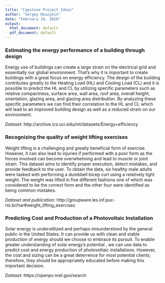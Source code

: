 ---
title: "Capstone Project Ideas"
author: "Sergey Mouzykin"
date: "February 10, 2018"
output:
  html_document: default
  pdf_document: default
---


### Estimating the energy performance of a building through design
Energy use of buildings can create a large strain on the electrical grid and essentially our global environment.  That's why it is important to create buildings with a great focus on energy efficiency. The design of the building contributes greatly to the Heating Load (HL) and Cooling Load (CL) and it is possible to predict the HL and CL by utilizing specific parameters such as relative compactness, surface area, wall area, roof area, overall height, orientation, glazing area, and glazing area distribution. By analyzing these specific parameters we can find their correlation to the HL and CL which will lead to an improved building design as well as a reduced strain on our environment.

*Dataset*: http://archive.ics.uci.edu/ml/datasets/Energy+efficiency


### Recognizing the quality of weight lifting exercises
Weight lifting is a challenging and greatly beneficial form of exercise. However, it can also lead to injuries if performed with a poor form as the forces involved can become overwhelming and lead to muscle or joint strain. This dataset aims to identify proper execution, detect mistakes, and provide feedback to the user.  To obtain the data, six healthy male adults were tasked with performing a dumbbell bicep curl using a relatively light weight. The weight was lifted in five different fashions one of which was considered  to be the correct form and the other four were identified as being common mistakes. 

*Dataset and publication*: http://groupware.les.inf.puc-rio.br/har#weight_lifting_exercises


### Predicting Cost and Production of a Photovoltaic Installation 
Solar energy is underutilized and perhaps misunderstood by the general public in the United States. It can provide us with clean and stable production of energy should we choose to embrace its pursuit. To enable greater understanding of solar energy's potential , we can use data to predict cost and energy production of photovoltaic installations. However, the cost and sizing can be a great deterrence for most potential clients; therefore, they should be appropriately educated before making this important decision.

*Dataset*: https://openpv.nrel.gov/search
